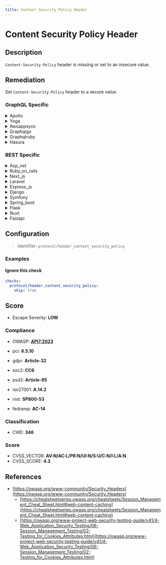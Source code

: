 ```yaml
---
title: Content Security Policy Header
---
```


# Content Security Policy Header

## Description

`Content-Security-Policy` header is missing or set to an insecure value.

## Remediation

Set `Content-Security-Policy` header to a secure value.


### GraphQL Specific

<details>
    <summary>Apollo</summary>

Implement a Content Security Policy (CSP) header in the Apollo framework engine to mitigate the risk of XSS attacks by specifying which dynamic resources are allowed to load. Define a policy that restricts sources for scripts, styles, and other potentially unsafe content to trusted domains. Update the server configuration to include the CSP header with the appropriate directives, such as 'default-src', 'script-src', 'style-src', and 'img-src', tailored to your application's requirements.

</details>

<details>
    <summary>Yoga</summary>

Implement a Content Security Policy (CSP) header in the Yoga framework engine to mitigate the risk of Cross-Site Scripting (XSS) and other code injection attacks. Define the policy directives to restrict the sources from which content can be loaded, and specify the valid sources for scripts, styles, and other resources. Ensure that the CSP header is configured correctly and tested thoroughly to prevent any unintended restrictions on legitimate content.

</details>

<details>
    <summary>Awsappsync</summary>

Implement a Content Security Policy (CSP) header in your AWS AppSync responses by configuring your web service or the serverless function that serves the content. Use the CSP header to define which resources are allowed to load for your AppSync API, thereby reducing the risk of XSS attacks. Ensure that the CSP directives are appropriately restrictive to prevent the loading of unauthorized resources, while still allowing the necessary ones for your application to function correctly.

</details>

<details>
    <summary>Graphqlgo</summary>

Implement a Content Security Policy (CSP) header in the GraphQL Go framework engine to mitigate the risk of Cross-Site Scripting (XSS) and other code injection attacks. Define a policy that specifies the valid sources of content and restricts the browser from loading malicious resources. Ensure that the CSP header is configured properly and tested to not interfere with the legitimate functionality of the GraphQL application.

</details>

<details>
    <summary>Graphqlruby</summary>

Implement a Content Security Policy (CSP) header in your GraphQL Ruby application to mitigate the risk of Cross-Site Scripting (XSS) attacks. Define a policy that specifies the valid sources of content and restricts the browser from loading malicious resources. You can configure the CSP header in your Ruby on Rails application by adding it to the `config/initializers/content_security_policy.rb` file or by using middleware to set the header. Ensure that the CSP directives are compatible with the functionality of your application and test thoroughly to prevent breaking legitimate content loading.

</details>

<details>
    <summary>Hasura</summary>

Implement a Content Security Policy (CSP) header in the Hasura engine by adding it to the list of HTTP headers in the Hasura console or configuration file. Ensure that the CSP directives are appropriately set to restrict the sources from which content can be loaded, thereby mitigating the risk of Cross-Site Scripting (XSS) and data injection attacks. Test the policy thoroughly to confirm that it does not interfere with legitimate Hasura functionalities.

</details>


### REST Specific

<details>
    <summary>Asp_net</summary>

Implement a strict Content-Security-Policy (CSP) header in your ASP.NET application by adding it to the response headers in the Global.asax.cs file or through custom middleware in the OWIN pipeline. Ensure that the CSP directive values are restrictive, allowing resources to be loaded only from trusted sources, and avoid using 'unsafe-inline' or 'unsafe-eval' for scripts and styles.

</details>

<details>
    <summary>Ruby_on_rails</summary>

Implement a Content Security Policy (CSP) by adding the `Content-Security-Policy` header to your application's responses. In Ruby on Rails, you can use the `secure_headers` gem to manage CSP and other security-related headers. Configure the CSP directives to define the allowed sources for scripts, styles, images, and other resources to enhance your application's defense against XSS attacks. Ensure that the policy is strict enough to prevent loading of potentially malicious content, but permissive enough to allow legitimate functionality.

</details>

<details>
    <summary>Next_js</summary>

Implement a Content Security Policy (CSP) by adding a `Content-Security-Policy` HTTP header in the `next.config.js` file or by setting it directly in your server-side code. Define a policy that specifies allowed sources for scripts, styles, and other resources to enhance security against XSS attacks. Test the policy thoroughly to ensure it doesn't break your application's functionality.

</details>

<details>
    <summary>Laravel</summary>

Implement a Content Security Policy (CSP) by adding the 'Content-Security-Policy' header to your Laravel application's responses. This can be done by using middleware to set the header with appropriate directives that define the sources from which the application can load resources. Ensure that the directives are restrictive enough to prevent XSS attacks, but permissive enough to allow legitimate content to load. Test the policy thoroughly to avoid breaking the functionality of your application.

</details>

<details>
    <summary>Express_js</summary>

Implement a Content Security Policy (CSP) by setting the `Content-Security-Policy` HTTP header. Use the `helmet` middleware in your Express.js application to easily configure and manage CSP. Define a policy that specifies the valid sources for various resource types and add it to your app using `helmet.contentSecurityPolicy()`. Test your policy thoroughly to ensure it allows legitimate resources while blocking potentially harmful ones.

</details>

<details>
    <summary>Django</summary>

Implement the Content-Security-Policy (CSP) header by adding it to your Django application's response headers. Use the django-csp package or middleware to help define and control the CSP policy, ensuring that it is neither missing nor set to insecure values. Configure the policy directives to restrict the sources from which content can be loaded, effectively mitigating the risk of XSS attacks.

</details>

<details>
    <summary>Symfony</summary>

Implement a Content-Security-Policy (CSP) header in your Symfony application by configuring it in the `security.yaml` file or by setting the header directly in your controller responses. Use the `nelmio/security-bundle` for an easier CSP configuration. Ensure that the CSP directives are appropriately strict to prevent XSS attacks without hindering the functionality of your application.

</details>

<details>
    <summary>Spring_boot</summary>

Implement a Content Security Policy (CSP) by configuring the `Content-Security-Policy` HTTP response header in your Spring Boot application. Use the `WebSecurityConfigurerAdapter` to set a strict CSP policy that defines which resources are allowed to load, thus preventing XSS attacks. Ensure that the CSP directives are appropriately restrictive to your application's needs without allowing unsafe sources.

</details>

<details>
    <summary>Flask</summary>

Implement the Content-Security-Policy (CSP) header by using Flask extensions such as Flask-Talisman to define a policy that specifies which content sources are valid. This helps prevent XSS attacks by controlling resources the user agent is allowed to load.

</details>

<details>
    <summary>Nuxt</summary>

Implement a Content Security Policy (CSP) in your Nuxt.js application by adding the `helmet` middleware to set the `Content-Security-Policy` header. Configure the CSP directives in `nuxt.config.js` to define the allowed sources for scripts, styles, and other resources, ensuring to restrict sources to only trusted domains and self. Test the policy thoroughly to prevent breaking legitimate functionality.

</details>

<details>
    <summary>Fastapi</summary>

Implement the Content-Security-Policy (CSP) header in FastAPI by using a middleware that sets the CSP header with secure values. This can be done by creating a custom middleware function that adds the CSP header to all responses or by using a third-party package like `starlette-csp`. Ensure that the CSP directives are appropriately configured to allow only trusted sources for scripts, styles, and other resources.

</details>

## Configuration

> Identifier: `protocol/header_content_security_policy`



### Examples



#### Ignore this check

```yaml
checks:
  protocol/header_content_security_policy:
    skip: true
```




## Score

- Escape Severity: **<span className="low-severity">LOW</span>**

### Compliance

- OWASP: **[API7:2023](https://github.com/OWASP/API-Security/blob/master/editions/2023/en/0xa7-server-side-request-forgery.md)**

- pci: **6.5.10**
- gdpr: **Article-32**
- soc2: **CC6**
- psd2: **Article-95**
- iso27001: **A.14.2**
- nist: **SP800-53**
- fedramp: **AC-14**

### Classification

- CWE: **346**




### Score

- CVSS_VECTOR: **AV:N/AC:L/PR:N/UI:N/S:U/C:N/I:L/A:N**
- CVSS_SCORE: **4.3**

## References

- [https://owasp.org/www-community/Security_Headers](https://owasp.org/www-community/Security_Headers)
  - [https://cheatsheetseries.owasp.org/cheatsheets/Session_Management_Cheat_Sheet.html#web-content-caching](https://cheatsheetseries.owasp.org/cheatsheets/Session_Management_Cheat_Sheet.html#web-content-caching)
  - [https://owasp.org/www-project-web-security-testing-guide/v41/4-Web_Application_Security_Testing/06-Session_Management_Testing/02-Testing_for_Cookies_Attributes.html](https://owasp.org/www-project-web-security-testing-guide/v41/4-Web_Application_Security_Testing/06-Session_Management_Testing/02-Testing_for_Cookies_Attributes.html)
  